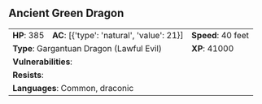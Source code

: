## Ancient Green Dragon {#monster-ancient-green-dragon}

```{=html}
<table class="table table-striped">
    <tbody>
        <tr>                    
            <td><b>HP</b>: 385</td>
            <td><b>AC</b>: [{'type': 'natural', 'value': 21}]</td>
            <td><b>Speed</b>: 40 feet</td>
        </tr>
        <tr>
            <td colspan="2"><b>Type</b>: Gargantuan Dragon (Lawful Evil)</td>
            <td><b>XP</b>: 41000</td>
        </tr>
        <tr>
            <td colspan="3"><b>Vulnerabilities</b>: </td>
        </tr>
        <tr>
            <td colspan="3"><b>Resists</b>: </td>
        </tr>
        <tr>
            <td colspan="3"><b>Languages</b>: Common, draconic</td>
        </tr>
    </tbody>
</table>
```
